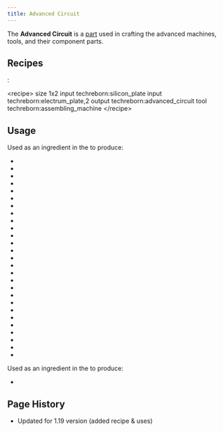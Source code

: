```yaml
---
title: Advanced Circuit
---
```


<ItemImage file="advanced_circuit" alt="Advanced Circuit" size="200" />

The **Advanced Circuit** is a [part](/docs/items/parts) used in crafting the advanced machines, tools, and their component parts.

## Recipes
<CraftingTable recipe=" input minecraft:redstone minecraft:glowstone_dust minecraft:redstone input minecraft:lapis_lazuli techreborn:electronic_circuit minecraft:lapis_lazuli input minecraft:redstone minecraft:glowstone_dust minecraft:redstone output techreborn:advanced_circuit "/>

<McItem slug="techreborn:Assembling_Machine"/>: 

\<recipe\> size 1x2 input techreborn:silicon_plate input techreborn:electrum_plate,2 output techreborn:advanced_circuit tool techreborn:assembling_machine \</recipe\> 

## Usage 

Used as an ingredient in the <McItem slug="minecraft:crafting_table"/> to produce:

- <McItem slug="techreborn:basic_unit_upgrader"/>
- <McItem slug="techreborn:advanced_tank_unit"/>
- <McItem slug="techreborn:advanced_storage_unit"/>
- <McItem slug="techreborn:ultimate_solar_panel"/>
- <McItem slug="techreborn:industrial_solar_panel"/>
- <McItem slug="techreborn:advanced_solar_panel"/>
- <McItem slug="techreborn:energy_flow_chip"/>
- <McItem slug="techreborn:digital_display"/>
- <McItem slug="techreborn:data_storage_chip"/>
- <McItem slug="techreborn:advanced_machine_casing"/>
- <McItem slug="techreborn:vacuum_freezer"/>
- <McItem slug="techreborn:rolling_machine"/>
- <McItem slug="techreborn:player_detector"/>
- <McItem slug="techreborn:LESU"/>
- <McItem slug="techreborn:industrial_sawmill"/>
- <McItem slug="techreborn:industrial_grinder"/>
- <McItem slug="techreborn:industrial_electrolyzer"/>
- <McItem slug="techreborn:industrial_centrifuge"/>
- <McItem slug="techreborn:industrial_blast_furnace"/>
- <McItem slug="techreborn:implosion_compressor"/>
- <McItem slug="techreborn:MFSU"/>
- <McItem slug="techreborn:greenhouse_controller"/>
- <McItem slug="techreborn:gas_turbine"/>
- <McItem slug="techreborn:chemical_reactor"/>
- <McItem slug="techreborn:auto_crafting_table"/>
- <McItem slug="techreborn:assembling_machine"/>
- <McItem slug="techreborn:lithium_ion_batpack"/>


Used as an ingredient in the <McItem slug="techreborn:Assembling_Machine"/> to produce:

- <McItem slug="techreborn:industrial_circuit"/>

## Page History

- Updated for 1.19 version (added recipe & uses)
